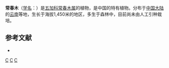 {{Speciesbox 
| taxon = Merrilliopanax chinensis
| authority =  [[李惠林|H. L. Li]]
| status = CR
| status_system = IUCN3.1
| status_ref = <ref name=IUCN>{{IUCN|version=2004|assessors=China Plant Specialist Group|year=2004|title=Merrilliopanax chinensis|id=46464|downloaded=2018-08-21}}</ref>
}}
'''常春木'''（[[学名|学名]]：{{lang|la|''Merrilliopanax chinensis''}}）是[[五加科|五加科]][[常春木属|常春木属]]的植物，是中国的特有植物。分布于[[中国大陆|中国大陆]]的[[云南|云南]]等地，生长于海拔1,450米的地区，多生于森林中，目前尚未由人工引种栽培。

== 参考文献 ==
<div class="references-small">
* {{cite web| url =http://www.bioinfo.cn/db05/KmzwSpecies.php?action=view&id=1527| title =常春木| work =《中国高等植物数据库全库》| publisher =中国科学院微生物研究所| author =昆明植物研究所| accessdate =2009-02-22| deadurl =yes| archiveurl =https://web.archive.org/web/20160305050707/http://www.bioinfo.cn/db05/KmzwSpecies.php?action=view&id=1527| archivedate =2016-03-05}}
</div>
{{reflist}}
{{Taxonbar|from=Q5229735}}

[[Category:常春木属|C]]
[[Category:中國特有植物|C]]
[[Category:云南植物|C]]